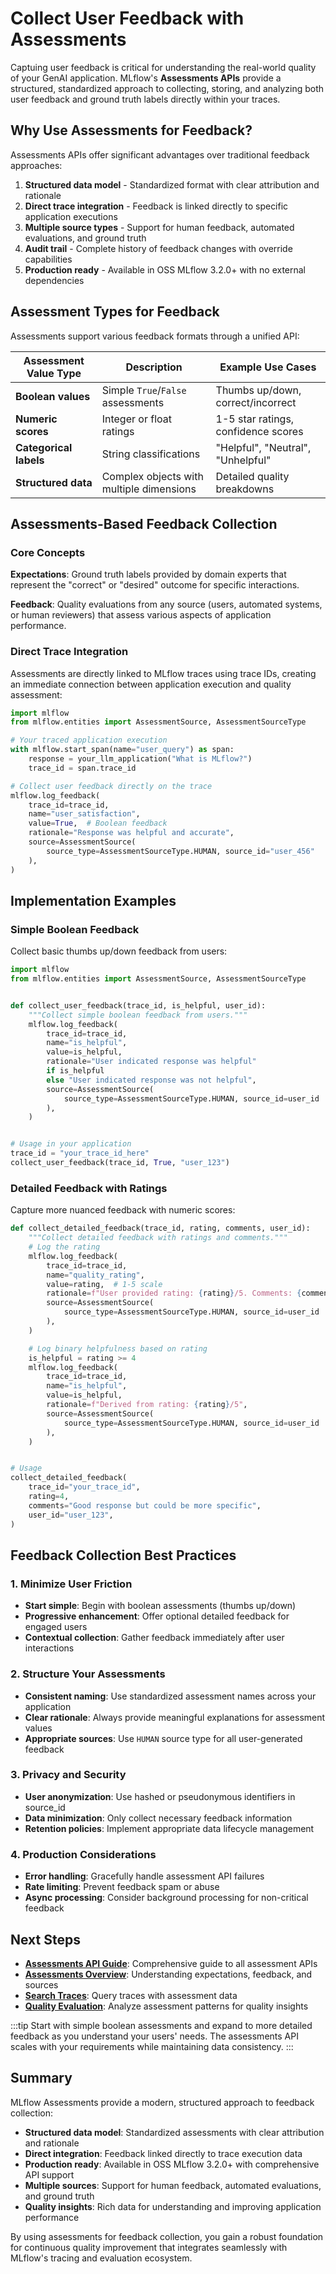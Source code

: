 # Collect User Feedback with Assessments

Captuing user feedback is critical for understanding the real-world quality of your GenAI application. MLflow's **Assessments APIs** provide a structured, standardized approach to collecting, storing, and analyzing both user feedback and ground truth labels directly within your traces.

## Why Use Assessments for Feedback?

Assessments APIs offer significant advantages over traditional feedback approaches:

1. **Structured data model** - Standardized format with clear attribution and rationale
2. **Direct trace integration** - Feedback is linked directly to specific application executions
3. **Multiple source types** - Support for human feedback, automated evaluations, and ground truth
4. **Audit trail** - Complete history of feedback changes with override capabilities
5. **Production ready** - Available in OSS MLflow 3.2.0+ with no external dependencies

## Assessment Types for Feedback

Assessments support various feedback formats through a unified API:

| Assessment Value Type    | Description                                | Example Use Cases                    |
| ------------------------ | ------------------------------------------ | ------------------------------------ |
| **Boolean values**       | Simple `True`/`False` assessments         | Thumbs up/down, correct/incorrect    |
| **Numeric scores**       | Integer or float ratings                   | 1-5 star ratings, confidence scores  |
| **Categorical labels**   | String classifications                     | "Helpful", "Neutral", "Unhelpful"    |
| **Structured data**      | Complex objects with multiple dimensions   | Detailed quality breakdowns          |

## Assessments-Based Feedback Collection

### Core Concepts

**Expectations**: Ground truth labels provided by domain experts that represent the "correct" or "desired" outcome for specific interactions.

**Feedback**: Quality evaluations from any source (users, automated systems, or human reviewers) that assess various aspects of application performance.

### Direct Trace Integration

Assessments are directly linked to MLflow traces using trace IDs, creating an immediate connection between application execution and quality assessment:

```python
import mlflow
from mlflow.entities import AssessmentSource, AssessmentSourceType

# Your traced application execution
with mlflow.start_span(name="user_query") as span:
    response = your_llm_application("What is MLflow?")
    trace_id = span.trace_id

# Collect user feedback directly on the trace
mlflow.log_feedback(
    trace_id=trace_id,
    name="user_satisfaction",
    value=True,  # Boolean feedback
    rationale="Response was helpful and accurate",
    source=AssessmentSource(
        source_type=AssessmentSourceType.HUMAN, source_id="user_456"
    ),
)
```

## Implementation Examples

### Simple Boolean Feedback

Collect basic thumbs up/down feedback from users:

```python
import mlflow
from mlflow.entities import AssessmentSource, AssessmentSourceType


def collect_user_feedback(trace_id, is_helpful, user_id):
    """Collect simple boolean feedback from users."""
    mlflow.log_feedback(
        trace_id=trace_id,
        name="is_helpful",
        value=is_helpful,
        rationale="User indicated response was helpful"
        if is_helpful
        else "User indicated response was not helpful",
        source=AssessmentSource(
            source_type=AssessmentSourceType.HUMAN, source_id=user_id
        ),
    )


# Usage in your application
trace_id = "your_trace_id_here"
collect_user_feedback(trace_id, True, "user_123")
```

### Detailed Feedback with Ratings

Capture more nuanced feedback with numeric scores:

```python
def collect_detailed_feedback(trace_id, rating, comments, user_id):
    """Collect detailed feedback with ratings and comments."""
    # Log the rating
    mlflow.log_feedback(
        trace_id=trace_id,
        name="quality_rating",
        value=rating,  # 1-5 scale
        rationale=f"User provided rating: {rating}/5. Comments: {comments}",
        source=AssessmentSource(
            source_type=AssessmentSourceType.HUMAN, source_id=user_id
        ),
    )

    # Log binary helpfulness based on rating
    is_helpful = rating >= 4
    mlflow.log_feedback(
        trace_id=trace_id,
        name="is_helpful",
        value=is_helpful,
        rationale=f"Derived from rating: {rating}/5",
        source=AssessmentSource(
            source_type=AssessmentSourceType.HUMAN, source_id=user_id
        ),
    )


# Usage
collect_detailed_feedback(
    trace_id="your_trace_id",
    rating=4,
    comments="Good response but could be more specific",
    user_id="user_123",
)
```

## Feedback Collection Best Practices

### 1. Minimize User Friction

- **Start simple**: Begin with boolean assessments (thumbs up/down)
- **Progressive enhancement**: Offer optional detailed feedback for engaged users
- **Contextual collection**: Gather feedback immediately after user interactions

### 2. Structure Your Assessments

- **Consistent naming**: Use standardized assessment names across your application
- **Clear rationale**: Always provide meaningful explanations for assessment values
- **Appropriate sources**: Use `HUMAN` source type for all user-generated feedback

### 3. Privacy and Security

- **User anonymization**: Use hashed or pseudonymous identifiers in source_id
- **Data minimization**: Only collect necessary feedback information
- **Retention policies**: Implement appropriate data lifecycle management

### 4. Production Considerations

- **Error handling**: Gracefully handle assessment API failures
- **Rate limiting**: Prevent feedback spam or abuse
- **Async processing**: Consider background processing for non-critical feedback




## Next Steps

- **[Assessments API Guide](/genai/assessments/api-guide)**: Comprehensive guide to all assessment APIs
- **[Assessments Overview](/genai/assessments)**: Understanding expectations, feedback, and sources
- **[Search Traces](/genai/tracing/search-traces)**: Query traces with assessment data
- **[Quality Evaluation](/genai/tracing/quality-with-traces)**: Analyze assessment patterns for quality insights

:::tip
Start with simple boolean assessments and expand to more detailed feedback as you understand your users' needs. The assessments API scales with your requirements while maintaining data consistency.
:::

## Summary

MLflow Assessments provide a modern, structured approach to feedback collection:

- **Structured data model**: Standardized assessments with clear attribution and rationale
- **Direct integration**: Feedback linked directly to trace execution data
- **Production ready**: Available in OSS MLflow 3.2.0+ with comprehensive API support
- **Multiple sources**: Support for human feedback, automated evaluations, and ground truth
- **Quality insights**: Rich data for understanding and improving application performance

By using assessments for feedback collection, you gain a robust foundation for continuous quality improvement that integrates seamlessly with MLflow's tracing and evaluation ecosystem.
